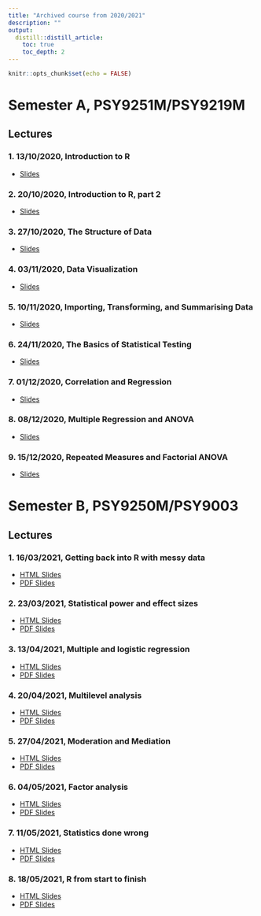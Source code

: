 ```yaml
---
title: "Archived course from 2020/2021"
description: ""
output: 
  distill::distill_article:
    toc: true
    toc_depth: 2
---
```


```r
knitr::opts_chunk$set(echo = FALSE)
```

# Semester A, PSY9251M/PSY9219M

## Lectures

### 1. 13/10/2020, Introduction to R

- [Slides](archive/slides/Week-1-intro-to-R.html)

### 2. 20/10/2020, Introduction to R, part 2

- [Slides](archive/slides/Week-2-Basic_R.html)

### 3. 27/10/2020, The Structure of Data

- [Slides](archive/slides/Week-3-More-on-Data.html)

### 4. 03/11/2020, Data Visualization

- [Slides](archive/slides/Week-4-Exploring-data-graphically.html)

### 5. 10/11/2020, Importing, Transforming, and Summarising Data

- [Slides](archive/slides/Week-5-Import-and-wrangling.html)

### 6. 24/11/2020, The Basics of Statistical Testing

- [Slides](archive/slides/Week-7-NHST-two-means.html)

### 7. 01/12/2020, Correlation and Regression

- [Slides](archive/slides/Week-8-Correlation-Regression.html)

### 8. 08/12/2020, Multiple Regression and ANOVA

- [Slides](archive/slides/Week-9-Multi-Regression-ANOVA.html)

### 9. 15/12/2020, Repeated Measures and Factorial ANOVA

- [Slides](slides/Week-10-Repeated-and-Factorial-ANOVA.html)


# Semester B, PSY9250M/PSY9003

## Lectures

### 1. 16/03/2021, Getting back into R with messy data

- [HTML Slides](archive/slides/Week-23-messy-data.html)
- [PDF Slides](archive/slides/B-1-messy-data.pdf)

### 2. 23/03/2021, Statistical power and effect sizes
- [HTML Slides](archive/slides/2-Power-and-Effect-Sizes.html)
- [PDF Slides](archive/slides/2-Power-and-Effect-Sizes.pdf)

### 3. 13/04/2021, Multiple and logistic regression
- [HTML Slides](archive/slides/3-generalized-linear-models.html)
- [PDF Slides](archive/slides/3-generalized-linear-models.pdf)

### 4. 20/04/2021, Multilevel analysis
- [HTML Slides](archive/slides/4-multilevel-modelling.html)
- [PDF Slides](archive/slides/4-multilevel-modelling.pdf)

### 5. 27/04/2021, Moderation and Mediation
- [HTML Slides](archive/slides/5-Moderation-Mediation.html)
- [PDF Slides](archive/slides/5-Moderation-Mediation.pdf)

### 6. 04/05/2021, Factor analysis
- [HTML Slides](archive/slides/6-Factor-Analysis.html)
- [PDF Slides](archive/slides/6-Factor-Analysis.pdf)

### 7. 11/05/2021, Statistics done wrong
- [HTML Slides](archive/slides/7-stats-done-wrong.html)
- [PDF Slides](archive/slides/7-stats-done-wrong.pdf)

### 8. 18/05/2021, R from start to finish
- [HTML Slides](archive/slides/8-R-from-start-to-finish.html)
- [PDF Slides](archive/slides/8-R-from-start-to-finish.pdf)
